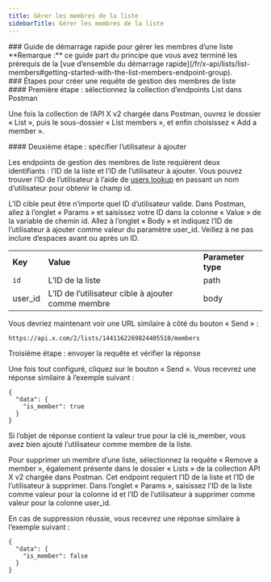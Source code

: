 ```yaml
---
title: Gérer les membres de la liste
sidebarTitle: Gérer les membres de la liste
---
```



<div id="manage-list-members-quick-start-guide">
  ### Guide de démarrage rapide pour gérer les membres d’une liste
</div>

<Note>
  **Remarque :** ce guide part du principe que vous avez terminé les prérequis de la [vue d’ensemble du démarrage rapide](/fr/x-api/lists/list-members#getting-started-with-the-list-members-endpoint-group).
</Note>

<div id="steps-to-build-a-manage-list-member-request">
  ### Étapes pour créer une requête de gestion des membres de liste
</div>

<div id="step-one-choose-the-list-endpoint-collection-from-postman">
  #### Première étape : sélectionnez la collection d’endpoints List dans Postman
</div>

Une fois la collection de l’API X v2 chargée dans Postman, ouvrez le dossier « List », puis le sous-dossier « List members », et enfin choisissez « Add a member ».
 

<div id="step-two-specify-the-user-to-add">
  #### Deuxième étape : spécifier l’utilisateur à ajouter
</div>

Les endpoints de gestion des membres de liste requièrent deux identifiants : l’ID de la liste et l’ID de l’utilisateur à ajouter. Vous pouvez trouver l’ID de l’utilisateur à l’aide de [users lookup](/fr/x-api/users/lookup/introduction) en passant un nom d’utilisateur pour obtenir le champ id.

L’ID cible peut être n’importe quel ID d’utilisateur valide. Dans Postman, allez à l’onglet « Params » et saisissez votre ID dans la colonne « Value » de la variable de chemin id. Allez à l’onglet « Body » et indiquez l’ID de l’utilisateur à ajouter comme valeur du paramètre user\_id. Veillez à ne pas inclure d’espaces avant ou après un ID.

|     |     |     |
| :--- | :--- | :--- |
| **Key** | **Value** | **Parameter type** |
| `id` | L’ID de la liste | path |
| user\_id | L’ID de l’utilisateur cible à ajouter comme membre | body |

Vous devriez maintenant voir une URL similaire à côté du bouton « Send » :

`https://api.x.com/2/lists/1441162269824405510/members`

Troisième étape : envoyer la requête et vérifier la réponse

Une fois tout configuré, cliquez sur le bouton « Send ». Vous recevrez une réponse similaire à l’exemple suivant :

```
{
  "data": {
    "is_member": true
  }
}
```

Si l’objet de réponse contient la valeur true pour la clé is\_member, vous avez bien ajouté l’utilisateur comme membre de la liste. 

Pour supprimer un membre d’une liste, sélectionnez la requête « Remove a member », également présente dans le dossier « Lists » de la collection API X v2 chargée dans Postman. Cet endpoint requiert l’ID de la liste et l’ID de l’utilisateur à supprimer. Dans l’onglet « Params », saisissez l’ID de la liste comme valeur pour la colonne id et l’ID de l’utilisateur à supprimer comme valeur pour la colonne user\_id. 

En cas de suppression réussie, vous recevrez une réponse similaire à l’exemple suivant :

```
{
  "data": {
    "is_member": false
  }
}
```